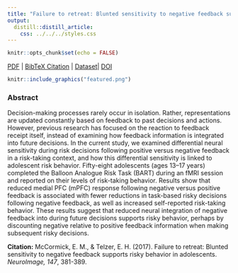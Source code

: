 ```yaml
---
title: "Failure to retreat: Blunted sensitivity to negative feedback supports risky behavior in adolescents."
output:
  distill::distill_article:
    css: ../../../styles.css
---
```


```r
knitr::opts_chunk$set(echo = FALSE)
```

[<i class="fas fa-file-download"></i> PDF](3.McCormick-Telzer-2017-NeuroImage.pdf) | [<i class="fas fa-quote-left"></i><i class="fas fa-quote-right"></i> BibTeX Citation](cite.bib)  | [<i class="ai ai-open-data"></i> Dataset](https://neurovault.org/collections/1985/)| [<i class="fas fa-link"></i> DOI](https://doi.org/10.1016/j.neuroimage.2016.12.041)

```r
knitr::include_graphics("featured.png")
```

### Abstract
Decision-making processes rarely occur in isolation. Rather, representations are updated constantly based on feedback to past decisions and actions. However, previous research has focused on the reaction to feedback receipt itself, instead of examining how feedback information is integrated into future decisions. In the current study, we examined differential neural sensitivity during risk decisions following positive versus negative feedback in a risk-taking context, and how this differential sensitivity is linked to adolescent risk behavior. Fifty-eight adolescents (ages 13–17 years) completed the Balloon Analogue Risk Task (BART) during an fMRI session and reported on their levels of risk-taking behavior. Results show that reduced medial PFC (mPFC) response following negative versus positive feedback is associated with fewer reductions in task-based risky decisions following negative feedback, as well as increased self-reported risk-taking behavior. These results suggest that reduced neural integration of negative feedback into during future decisions supports risky behavior, perhaps by discounting negative relative to positive feedback information when making subsequent risky decisions.

**Citation:** McCormick, E. M., & Telzer, E. H. (2017). Failure to retreat: Blunted sensitivity to negative feedback supports risky behavior in adolescents. *NeuroImage, 147*, 381-389.